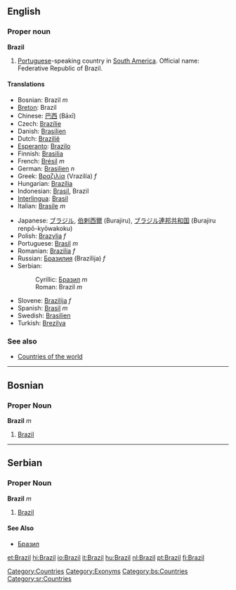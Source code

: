 ==English==
{{wikipedia}}
===Proper noun===
'''Brazil'''

#[[Portuguese]]-speaking country in [[South America]]. Official name: Federative Republic of Brazil.

====Translations====
{{top}}
*Bosnian: Brazil ''m''
*[[Breton]]: Brazil
*Chinese: [[巴西]] (Bāxī)
*Czech: [[Brazílie]]
*Danish: [[Brasilien]]
*Dutch: [[Brazilië]]
*[[Esperanto]]: [[Brazilo]]
*Finnish: [[Brasilia]]
*French: [[Brésil]] ''m''
*German: [[Brasilien]] ''n''
*Greek: [[Βραζιλία]] (Vrazilía) ''f''
*Hungarian: [[Brazília]]
*Indonesian: [[Brasil]], Brazil
*[[Interlingua]]: [[Brasil]]
*Italian: [[Brasile]] ''m''
{{mid}}
*Japanese: [[ブラジル]], [[伯剌西爾]] (Burajiru), [[ブラジル]][[連邦]][[共和国]] (Burajiru renpō-kyōwakoku)
*Polish: [[Brazylia]] ''f''
*Portuguese: [[Brasil]] ''m''
*Romanian: [[Brazilia]] ''f''
*Russian: [[Бразилия]] (Brazílija) ''f''
*Serbian:
*:Cyrillic: [[Бразил]] ''m''
*:Roman: Brazil ''m''
*Slovene: [[Brazilija]] ''f''
*Spanish: [[Brasil]] ''m''
*Swedish: [[Brasilien]]
*Turkish: [[Brezilya]]
{{bottom}}

===See also===
*[[Countries of the world]]

[[Category:Countries]]
[[Category:Exonyms]]
----

==Bosnian==
===Proper Noun===
'''Brazil''' ''m''
#[[Brazil]]
[[Category:bs:Countries]]
----
==Serbian==
===Proper Noun===
'''Brazil''' ''m''
#[[Brazil]]
====See Also====
*[[Бразил]]
[[Category:sr:Countries]]

[[et:Brazil]]
[[hi:Brazil]]
[[io:Brazil]]
[[it:Brazil]]
[[hu:Brazil]]
[[nl:Brazil]]
[[pt:Brazil]]
[[fi:Brazil]]